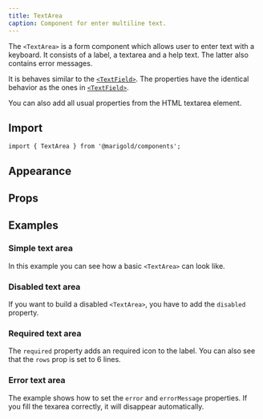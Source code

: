 ```yaml
---
title: TextArea
caption: Component for enter multiline text.
---
```


The `<TextArea>` is a form component which allows user to enter text with a keyboard. It consists of a label, a textarea and a help text. The latter also contains error messages.

It is behaves similar to the [`<TextField>`](/components/text-field/). The properties have the identical behavior as the ones in [`<TextField>`](/components/text-field/).

You can also add all usual properties from the HTML textarea element.

## Import

```tsx
import { TextArea } from '@marigold/components';
```

## Appearance

<AppearanceTable component={title} />

## Props

<PropsTable component={title} />

## Examples

### Simple text area

In this example you can see how a basic `<TextArea>` can look like.

<ComponentDemo file="./text-area-basic.demo.tsx" />

### Disabled text area

If you want to build a disabled `<TextArea>`, you have to add the `disabled` property.

<ComponentDemo file="./text-area-disabled.demo.tsx" />

### Required text area

The `required` property adds an required icon to the label. You can also see that the `rows` prop is set to 6 lines.

<ComponentDemo file="./text-area-req.demo.tsx" />

### Error text area

The example shows how to set the `error` and `errorMessage` properties. If you fill the texarea correctly, it will disappear automatically.

<ComponentDemo file="./text-area-error.demo.tsx" />

